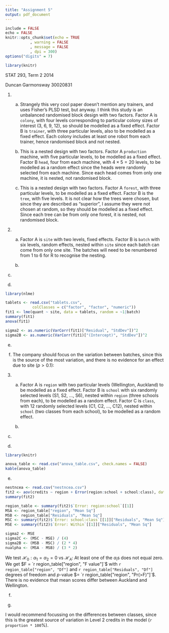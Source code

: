 ```yaml
---
title: "Assignment 5"
output: pdf_document
---
```


```r
include = FALSE
echo = FALSE
knitr::opts_chunk$set(echo = TRUE
	       , warning = FALSE
	       , message = FALSE
	       , dpi = 300)
options("digits" = 7)
```

```r
library(knitr)
```

STAT 293, Term 2 2014

Duncan Garmonsway 30020831

1. a) Strangely this very cool paper doesn't mention any trainers, and uses Fisher's PLSD test, but anyway.  I think this study is an unbalanced randomised block design with two factors.  Factor A is `colony`, with four levels corresponding to particular colony sizes of interest (3, 6, 9, 12), so should be modelled as a fixed effect.  Factor B is `trainer`, with three particular levels, also to be modelled as a fixed effect.  Each colony includes at least one robot from each trainer, hence randomised block and not nested.

   b) This is a nested design with two factors.  Factor A `production` machine, with five particular levels, to be modelled as a fixed effect.  Factor B `head`, four from each machine, with $4 \times 5 = 20$ levels, to be modelled as a random effect since the heads were randomly selected from each machine.  Since each head comes from only one machine, it is nested, not randomised block.

   c) This is a nested design with two factors.  Factor A `forest`, with three particular levels, to be modelled as a fixed effect.  Factor B is the `tree`, with five levels.  It is not clear how the trees were chosen, but since they are described as "superior", I assume they were not chosen at random, so they should be modelled as a fixed effect.  Since each tree can be from only one forest, it is nested, not randomised block.

2. a) Factor A is `site` with two levels, fixed effects.  Factor B is `batch` with six levels, random effects, nested within `site` since each batch can come from only one site.  The batches will need to be renumbered from 1 to 6 for R to recognise the nesting.

   b)

\begin{align*}
Y_{ijk} &= \mu + \alpha_i + \mathrm{B}_{j(i)} + \epsilon_{ijk} \\
\sum_{i = 1}^{n_i} \alpha_i &= 0 \\
\mathrm{B}_{j(i)} &\overset{i.i.d.}{\sim} \mathcal{N}(0, \sigma^2_\mathrm{B}) \\
\epsilon_{ijk} &\overset{i.i.d.}{\sim} \mathcal{N}(0, \sigma^2)
\end{align*}

   c)

\begin{align*}
E(Y_{ijk}) &= E(\mu + \alpha_i + \mathrm{B}_{j(i)} + \epsilon_{ijk}) \\
&= E(\mu) + E(\alpha_i) + E(\mathrm{B}_{j(i)}) + E(\epsilon_{ijk}) \\
&= \mu + \alpha_i + 0 + 0 \\
&= \mu + \alpha_i
\end{align*}

\begin{align*}
Var(Y_{ijk}) &= Var(\mu + \alpha_i + \mathrm{B}_{j(i)} + \epsilon_{ijk}) \\
& \text{(assuming independence)} \\
&= Var(\mu) + Var(\alpha_i) + Var(\mathrm{B}_{j(i)}) + Var(\epsilon_{ijk}) \\
&= 0 + 0 + \sigma^2_\mathrm{B} + \sigma^2 \\
&= \sigma^2_\mathrm{B} + \sigma^2
\end{align*}

   d)

```r
library(nlme)

tablets <- read.csv("tablets.csv",
		    colClasses = c("factor", "factor", "numeric"))
fit1 <- lme(quant ~ site, data = tablets, random = ~1|batch)
summary(fit1)
anova(fit1)

sigma2 <- as.numeric(VarCorr(fit1)["Residual", "StdDev"])^2
sigma2B <- as.numeric(VarCorr(fit1)["(Intercept)", "StdDev"])^2
```

   e)

\begin{align*}
\sigma^2 &= `r sigma2` \\
\sigma^2_\mathrm{B} &= `r sigma2B`
\end{align*}

   f) The company should focus on the variation between batches, since this is the source of the most variation, and there is no evidence for an effect due to site ($p > 0.1$):

\begin{align*}
\frac{\sigma^2_\mathrm{B}}{\sigma^2 + \sigma^2_\mathrm{B}} = \frac{`r sigma2B`}{`r sigma2` + `r sigma2B`} = `r sigma2B / sum(sigma2, sigma2B)`
\end{align*}

3. a) Factor A is `region` with two particular levels (Wellington, Auckland) to be modelled as a fixed effect.  Factor B is `school` with six randomly selected levels (S1, S2, ..., S6), nested within `region` (three schools from each), to be modelled as a random effect.  Factor C is `class`, with 12 randomly selected levels (C1, C2, ..., C12), nested within `school` (two classes from each school), to be modelled as a random effect.

   b) 

\begin{align*}
Y_{ijkm} &= \mu + \alpha_i + \mathrm{B}_{j(i)} + \mathrm{C}_{k(ij)} + \epsilon_{ijkm} \\
\sum_{i = 1}^{n_i} \alpha_i &= 0 \\
\mathrm{B}_{j(i)} &\overset{i.i.d.}{\sim} \mathcal{N}(0, \sigma^2_\mathrm{B}) \\
\mathrm{C}_{k(j(i)} &\overset{i.i.d.}{\sim} \mathcal{N}(0, \sigma^2_\mathrm{C}) \\
\epsilon_{ijkm} &\overset{i.i.d.}{\sim} \mathcal{N}(0, \sigma^2)
\end{align*}

   c)

\begin{align*}
E(Y_{ijkm}) &= E(\mu + \alpha_i + \mathrm{B}_{j(i)} + \mathrm{C}_{k(ij)}+ \epsilon_{ijkm}) \\
&= E(\mu) + E(\alpha_i) + E(\mathrm{B}_{j(i)}) + E(\mathrm{C}_{k(ij)})+ E(\epsilon_{ijkm}) \\
&= \mu + \alpha_i + 0 + 0 + 0 \\
&= \mu + \alpha_i
\end{align*}

\begin{align*}
Var(Y_{ijkm}) &= Var(\mu + \alpha_i + \mathrm{B}_{j(i)} + \mathrm{C}_{k(ij)}+ \epsilon_{ijkm}) \\
& \text{(assuming independence)} \\
&= Var(\mu) + Var(\alpha_i) + Var(\mathrm{B}_{j(i)}) + Var(\mathrm{B}_{k(ij)})+ Var(\epsilon_{ijkm}) \\
&= 0 + 0 + \sigma^2_\mathrm{B} + \sigma^2_\mathrm{C}+ \sigma^2 \\
&= \sigma^2_\mathrm{B} + \sigma^2_\mathrm{C}+ \sigma^2
\end{align*}

\newpage

   d) 

```r
library(knitr)

anova_table <- read.csv("anova_table.csv", check.names = FALSE)
kable(anova_table)
```

   e) 

```r
nestncea <- read.csv("nestncea.csv")
fit2 <- aov(credits ~ region + Error(region:school + school:class), data = nestncea)
summary(fit2)

region_table <- summary(fit2)$`Error: region:school`[[1]]
MSA <- region_table["region", "Mean Sq"]
MSB <- region_table["Residuals", "Mean Sq"]
MSC <- summary(fit2)$`Error: school:class`[[1]]["Residuals", "Mean Sq"]
MSE <- summary(fit2)$`Error: Within`[[1]]["Residuals", "Mean Sq"]

sigma2 <- MSE
sigma2C <- (MSC - MSE) / (4)
sigma2B <- (MSB - MSC) / (2 * 4)
nualpha <- (MSA - MSB) / (3 * 2)
```

We test $\mathcal{H}_0: \alpha_1 = \alpha_2 = 0$ vs $\mathcal{H}_A:$ At least one of the $\alpha_i$s does not equal zero.  We get $F = `r region_table["region", "F value"]`$ with `r region_table["region", "Df"]` and `r region_table["Residuals", "Df"]` degrees of freedom and $p$-value $= `r region_table["region", "Pr(>F)"]`$.  There is no evidence that mean scores differ between Auckland and Wellington.

   f) 

\begin{align*}
\hat{\sigma}^2 &= MSE = `r sigma2` \\
\hat{\sigma}^2_C &= \frac{MS_{C(B(A))} - MSE}{4} = \frac{`r MSC` - `r sigma2`}{4} = `r sigma2C` \\
\hat{\sigma}^2_B &= \frac{MS_{B(A)} - MS_{C(B(A))}}{2 \times 4} = \frac{`r MSB` - `r MSC`}{`r 2 * 4`}= `r sigma2B` \text{ set to 0 since negative} \\
\widehat{\nu(\alpha)} &= \frac{MS_A - MS_{B(A)}}{3 \times 2 \times 4} = \frac{`r MSA` - `r MSB`}{`r 3 * 2 * 4`} = `r sigma2B` \text{ set to 0 since negative}
\end{align*}

   g) 

\begin{align*}
\frac{\hat{\sigma}^2}{\hat{\sigma}^2 + \hat{\sigma}^2_C} = \frac{`r sigma2`}{`r sigma2` + `r sigma2C`} = `r proportion <- sigma2 / sum(sigma2, sigma2C); proportion`
\end{align*}

I would recommend focussing on the differences between classes, since this is the greatest source of variation in Level 2 credits in the model (`r proportion * 100`%).
